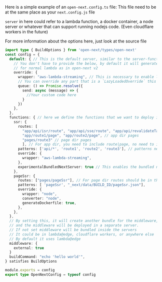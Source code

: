 Here is a simple example of an `open-next.config.ts` file: 
This file need to be at the same place as your `next.config.js` file

`server` in here could refer to a lambda function, a docker container, a node server or whatever that can support running nodejs code. (Even cloudflare workers in the future)

For more information about the options here, just look at the source file

```ts
import type { BuildOptions } from 'open-next/types/open-next'
const config = {
  default: { // This is the default server, similar to the server-function in open-next v2
    // You don't have to provide the below, by default it will generate an output 
    // for normal lambda as in open-next v2
    override: { 
      wrapper: "aws-lambda-streaming", // This is necessary to enable lambda streaming
      // You can override any part that is a `LazyLoadedOverride` this way
      queue: () => Promise.resolve({
        send: async (message) => {
          //Your custom code here
        }
      })
    },
  },
  functions: { // here we define the functions that we want to deploy in a different server
    ssr: {
      routes: [
        "app/api/isr/route", "app/api/sse/route", "app/api/revalidateTag/route", // app dir Api routes
        "app/route1/page", "app/route2/page", // app dir pages
        "pages/route3" // page dir pages
        ], // For app dir, you need to include route|page, no need to include layout or loading
      patterns: ['api/*', 'route1', 'route2', 'route3'], // patterns needs to be in a cloudfront compatible format, this will be used to generate the output
      override: {
        wrapper: "aws-lambda-streaming",
      },
      experimentalBundledNextServer: true // This enables the bundled next server which is faster and reduce the size of the server
    },
    pageSsr: {
      routes: ["pages/pageSsr"], // For page dir routes should be in the form `pages/${route}` without the extension, it should match the filesystem
      patterns: [ 'pageSsr', "_next/data/BUILD_ID/pageSsr.json"],
      override: {
        wrapper: "node",
        converter: "node",
        generateDockerfile: true,
      },
    },    
  },
  // By setting this, it will create another bundle for the middleware, 
  // and the middleware will be deployed in a separate server. 
  // If not set middleware will be bundled inside the servers
  // It could be in lambda@edge, cloudflare workers, or anywhere else
  // By default it uses lambda@edge
  middleware: {
    external: true 
  }
  buildCommand: "echo 'hello world'",
} satisfies BuildOptions

module.exports = config
export type OpenNextConfig = typeof config
```